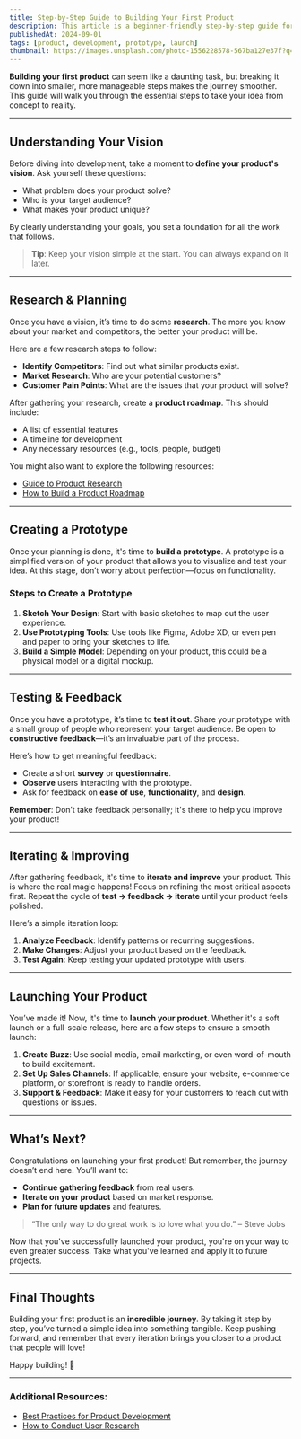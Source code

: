 ```yaml
---
title: Step-by-Step Guide to Building Your First Product
description: This article is a beginner-friendly step-by-step guide for building your first product, from defining your vision and conducting research to creating a prototype, gathering feedback, and launching.
publishedAt: 2024-09-01
tags: [product, development, prototype, launch]
thumbnail: https://images.unsplash.com/photo-1556228578-567ba127e37f?q=80&w=2351&auto=format&fit=crop&ixlib=rb-4.0.3&ixid=M3wxMjA3fDB8MHxwaG90by1wYWdlfHx8fGVufDB8fHx8fA%3D%3D
---
```


**Building your first product** can seem like a daunting task, but breaking it down into smaller, more manageable steps makes the journey smoother. This guide will walk you through the essential steps to take your idea from concept to reality.

---

## Understanding Your Vision

Before diving into development, take a moment to **define your product's vision**. Ask yourself these questions:

- What problem does your product solve?
- Who is your target audience?
- What makes your product unique?

By clearly understanding your goals, you set a foundation for all the work that follows.

> **Tip**: Keep your vision simple at the start. You can always expand on it later.

---

## Research & Planning

Once you have a vision, it’s time to do some **research**. The more you know about your market and competitors, the better your product will be.

Here are a few research steps to follow:

- **Identify Competitors**: Find out what similar products exist.
- **Market Research**: Who are your potential customers?
- **Customer Pain Points**: What are the issues that your product will solve?

After gathering your research, create a **product roadmap**. This should include:

- A list of essential features
- A timeline for development
- Any necessary resources (e.g., tools, people, budget)

You might also want to explore the following resources:

- [Guide to Product Research](https://example.com/product-research)
- [How to Build a Product Roadmap](https://example.com/roadmap)

---

## Creating a Prototype

Once your planning is done, it's time to **build a prototype**. A prototype is a simplified version of your product that allows you to visualize and test your idea. At this stage, don’t worry about perfection—focus on functionality.

### Steps to Create a Prototype

1. **Sketch Your Design**: Start with basic sketches to map out the user experience.
2. **Use Prototyping Tools**: Use tools like Figma, Adobe XD, or even pen and paper to bring your sketches to life.
3. **Build a Simple Model**: Depending on your product, this could be a physical model or a digital mockup.

---

## Testing & Feedback

Once you have a prototype, it’s time to **test it out**. Share your prototype with a small group of people who represent your target audience. Be open to **constructive feedback**—it’s an invaluable part of the process.

Here’s how to get meaningful feedback:

- Create a short **survey** or **questionnaire**.
- **Observe** users interacting with the prototype.
- Ask for feedback on **ease of use**, **functionality**, and **design**.

**Remember**: Don’t take feedback personally; it's there to help you improve your product!

---

## Iterating & Improving

After gathering feedback, it's time to **iterate and improve** your product. This is where the real magic happens! Focus on refining the most critical aspects first. Repeat the cycle of **test → feedback → iterate** until your product feels polished.

Here’s a simple iteration loop:

1. **Analyze Feedback**: Identify patterns or recurring suggestions.
2. **Make Changes**: Adjust your product based on the feedback.
3. **Test Again**: Keep testing your updated prototype with users.

---

## Launching Your Product

You’ve made it! Now, it's time to **launch your product**. Whether it's a soft launch or a full-scale release, here are a few steps to ensure a smooth launch:

1. **Create Buzz**: Use social media, email marketing, or even word-of-mouth to build excitement.
2. **Set Up Sales Channels**: If applicable, ensure your website, e-commerce platform, or storefront is ready to handle orders.
3. **Support & Feedback**: Make it easy for your customers to reach out with questions or issues.

---

## What’s Next?

Congratulations on launching your first product! But remember, the journey doesn’t end here. You’ll want to:

- **Continue gathering feedback** from real users.
- **Iterate on your product** based on market response.
- **Plan for future updates** and features.

> “The only way to do great work is to love what you do.” – Steve Jobs

Now that you've successfully launched your product, you're on your way to even greater success. Take what you've learned and apply it to future projects.

---

## Final Thoughts

Building your first product is an **incredible journey**. By taking it step by step, you’ve turned a simple idea into something tangible. Keep pushing forward, and remember that every iteration brings you closer to a product that people will love!

Happy building! 🎉

---

### Additional Resources:

- [Best Practices for Product Development](https://example.com/product-development)
- [How to Conduct User Research](https://example.com/user-research)
